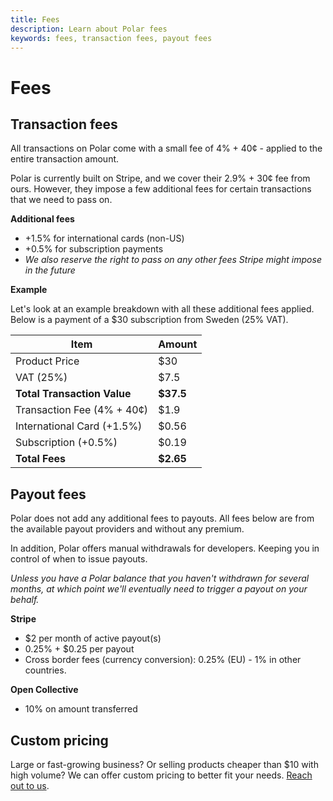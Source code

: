 ```yaml
---
title: Fees
description: Learn about Polar fees
keywords: fees, transaction fees, payout fees
---
```


# Fees

## Transaction fees

All transactions on Polar come with a small fee of 4% + 40¢ - applied to the entire
transaction amount.

Polar is currently built on Stripe, and we cover their 2.9% + 30¢ fee from ours.
However, they impose a few additional fees for certain transactions that we need to pass on.

**Additional fees**

- +1.5% for international cards (non-US)
- +0.5% for subscription payments
- _We also reserve the right to pass on any other fees Stripe might impose in
  the future_

**Example**

Let's look at an example breakdown with all these additional fees applied.
Below is a payment of a $30 subscription from Sweden (25% VAT).

| Item                        | Amount    |
| --------------------------- | --------- |
| Product Price               | $30       |
| VAT (25%)                   | $7.5      |
| **Total Transaction Value** | **$37.5** |
| Transaction Fee (4% + 40¢)  | $1.9      |
| International Card (+1.5%)  | $0.56     |
| Subscription (+0.5%)        | $0.19     |
| **Total Fees**              | **$2.65** |

## Payout fees

Polar does not add any additional fees to payouts. All fees below are from the
available payout providers and without any premium.

In addition, Polar offers manual withdrawals for developers. Keeping you in
control of when to issue payouts.

_Unless you have a Polar balance that you haven't withdrawn for several months, at
which point we'll eventually need to trigger a payout on your behalf._

**Stripe**

- $2 per month of active payout(s)
- 0.25% + $0.25 per payout
- Cross border fees (currency conversion): 0.25% (EU) - 1% in other countries.

**Open Collective**

- 10% on amount transferred

## Custom pricing

Large or fast-growing business? Or selling products cheaper than $10 with high
volume? We can offer custom pricing to better fit your needs. [Reach out to
us](/docs/support).

